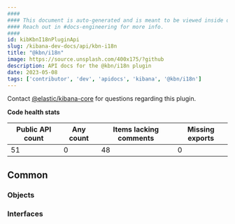 ```yaml
---
####
#### This document is auto-generated and is meant to be viewed inside our experimental, new docs system.
#### Reach out in #docs-engineering for more info.
####
id: kibKbnI18nPluginApi
slug: /kibana-dev-docs/api/kbn-i18n
title: "@kbn/i18n"
image: https://source.unsplash.com/400x175/?github
description: API docs for the @kbn/i18n plugin
date: 2023-05-08
tags: ['contributor', 'dev', 'apidocs', 'kibana', '@kbn/i18n']
---
```




Contact [@elastic/kibana-core](https://github.com/orgs/elastic/teams/kibana-core) for questions regarding this plugin.

**Code health stats**

| Public API count  | Any count | Items lacking comments | Missing exports |
|-------------------|-----------|------------------------|-----------------|
| 51 | 0 | 48 | 0 |

## Common

### Objects
<DocDefinitionList data={kbnI18nObj.common.objects}/>

### Interfaces
<DocDefinitionList data={kbnI18nObj.common.interfaces}/>

